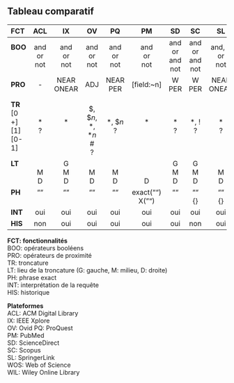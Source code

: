 ## Tableau comparatif

| FCT | ACL | IX  | OV  | PQ  | PM  | SD  | SC  | SL  | WOS | WIL |
| :-- | :-: | :-: | :-: | :-: | :-: | :-: | :-: | :-: | :-: | :-: |
| **BOO**<br/><br/><br/> | and<br/>or<br/>not | and<br/>or<br/>not | and<br/>or<br/>not | and<br/>or<br/>not | and<br/>or<br/>not | and<br/>or<br/>and not | and<br/>or<br/>and not | and, &<br/>or<br/>not | and<br/>or<br/>not | and<br/>or<br/>not |
| **PRO** | - | NEAR<br/>ONEAR | ADJ<br/> | NEAR<br/>PER | [field:~n] | W<br/>PER | W<br/>PER | NEAR<br/>ONEAR | NEAR<br/>SAME | - |
| **TR**<br/>[0 +]<br/>[1]<br/>[0-1] | <br/>\*<br/>?<br/><br/> | <br/>\*<br/><br/><br/> | <br/>\$, \$*n*, \*, \**n*<br/>#<br/>? | <br/>\*, \$*n*<br/>?<br/><br/> | <br/>\*<br/><br/><br/> | <br/>\*<br/>?<br/><br/> | <br/>\*, !<br/>?<br/><br/> | <br/>\*<br/>?<br/><br/> | <br/>\*<br/>?<br/>$<br/> | <br/>\*<br/>?<br/><br/> |
| **LT**<br/><br/><br/> | <br/>M<br/>D | G<br/>M<br/>D | <br/>M<br/>D | <br/>M<br/>D | <br/><br/>D | G<br/>M<br/>D | G<br/>M<br/>D | <br/>M<br/>D | G<br/>M<br/>D | <br/>M<br/>D |
| **PH**<br/><br/> | ""<br/><br/> | ""<br/><br/> | ""<br/><br/> | ""<br/><br/> | exact("")<br/>X("") | ""<br/><br/> | ""<br/>{}<br/> | ""<br/>{}<br/> | ""<br/><br/> | ""<br/><br/> | ""<br/><br/> |
| **INT** | oui | oui | oui | oui | oui | oui | oui | oui | oui | oui |
| **HIS** | non | oui | oui | oui | oui | oui | non | oui | oui | oui |

**FCT: fonctionnalités**   
BOO: opérateurs booléens   
PRO: opérateurs de proximité   
TR: troncature   
LT: lieu de la troncature (G: gauche, M: milieu, D: droite)   
PH: phrase exact   
INT: interprétation de la requête   
HIS: historique   

**Plateformes**  
ACL: ACM Digital Library   
IX: IEEE Xplore   
OV: Ovid
PQ: ProQuest   
PM: PubMed   
SD: ScienceDirect   
SC: Scopus   
SL: SpringerLink   
WOS: Web of Science   
WIL: Wiley Online Library
